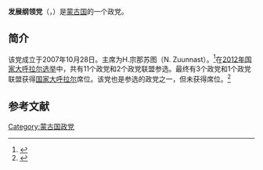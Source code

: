 '''发展纲领党'''（{{lang-mn|Хөгжлийн Хөтөлбөр Нам}}，{{lang-en|Development Program Party（DPP）}}）是[[蒙古国|蒙古国]]的一个政党。

==简介==
该党成立于2007年10月28日。主席为Н.宗那苏图（N. Zuunnast）。<ref>{{Cite web |url=http://www.infomongolia.com/ct/ci/3039/138/Mongolian%20political%20parties |title=Political Parties of Mongolia, InfoMongolia.com, Retrieved 2014-05-15 |access-date=2014-05-15 |archive-url=https://web.archive.org/web/20140517121655/http://www.infomongolia.com/ct/ci/3039/138/Mongolian%20political%20parties |archive-date=2014-05-17 |dead-url=yes }}</ref>在[[2012年蒙古国会选举|2012年国家大呼拉尔选举]]中，共有11个政党和2个政党联盟参选。最终有3个政党和1个政党联盟获得[[国家大呼拉尔|国家大呼拉尔]]席位。该党也是参选的政党之一，但未获得席位。<ref>{{Cite web |url=http://gb.cri.cn/27824/2012/05/18/2225s3689705.htm |title=蒙古前总统获保释 各政党领取参选证书，国际在线，2012-05-18 |accessdate=2014-05-15 |archive-date=2014-05-17 |archive-url=https://web.archive.org/web/20140517134034/http://gb.cri.cn/27824/2012/05/18/2225s3689705.htm |dead-url=no }}</ref>

==参考文献==
{{reflist}}

{{蒙古国政党}}
[[Category:蒙古国政党|Category:蒙古国政党]]